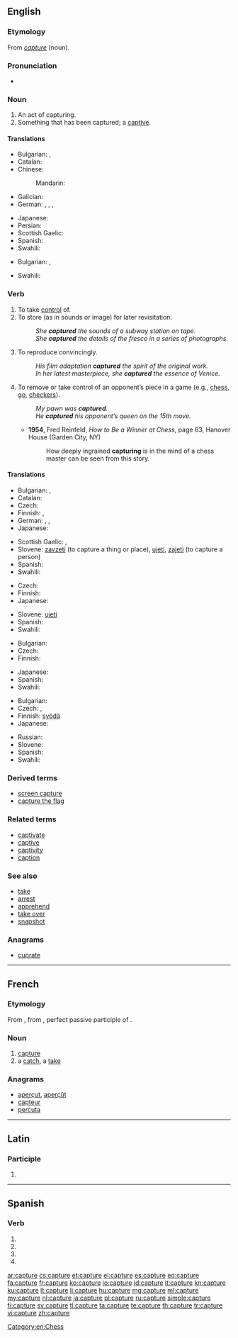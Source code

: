 {{also|capturé}}
==English==
{{wikipedia|dab=capture}}

===Etymology===
From {{etyl|frm}} ''[[#French|capture]]'' (noun).

===Pronunciation===
* {{audio|en-us-capture.ogg|Audio (US)}}

===Noun===
{{en-noun}}

# An act of capturing.
# Something that has been captured; a [[captive]].

====Translations====
{{trans-top|act of capturing}}
* Bulgarian: {{t|bg|пленяване|n}},  {{t|bg|хващане|n}}
* Catalan: {{t|ca|captura|f}}
* Chinese:
*: Mandarin: {{t|zh|捕获|tr=BuHuo|sc=Hani}}
* Galician: {{t-|gl|captura|xs=Galician}} {{m}}
* German: {{t|de|Fang|m}}, {{t|de|Festnahme|f}}, {{t|de|Gefangennahme|f}}, {{t|de|Erfassung|f}}
{{trans-mid}}
* Japanese: {{t|ja|捕獲|tr=hokaku|sc=Jpan}}
* Persian: {{t|fa|بازگیری|tr=bāzgiri|xs=Persian}}
* Scottish Gaelic: {{t-|gd|glacadh|m|xs=Scottish Gaelic}}
* Spanish: {{t+|es|captura|f}}
* Swahili: {{t+|sw|nasa|xs=Swahili}}
{{trans-bottom}}

{{trans-top|something that has been captured}}
* Bulgarian: {{t+|bg|пленник|m}},  {{t|bg|плячка|f}}
{{trans-mid}}
* Swahili: {{t+|sw|nasa|xs=Swahili}}
{{trans-bottom}}

===Verb===
{{en-verb|captures|capturing|captured}}

# To take [[control]] of.
# To store (as in sounds or image) for later revisitation.
#: ''She '''captured''' the sounds of a subway station on tape.''
#: ''She '''captured''' the details of the fresco in a series of photographs.''
# To reproduce convincingly.
#: ''His film adaptation '''captured''' the spirit of the original work.''
#: ''In her latest masterpiece, she '''captured''' the essence of Venice.''
# To remove or take control of an opponent’s piece in a game (e.g., [[chess]], [[go]], [[checkers]]).
#: ''My pawn was '''captured'''.''
#: ''He '''captured''' his opponent’s queen on the 15th move.''
#* '''1954''', Fred Reinfeld, ''How to Be a Winner at Chess'', page 63, Hanover House (Garden City, NY)
#*: How deeply ingrained '''capturing''' is in the mind of a chess master can be seen from this story.

====Translations====
{{trans-top|take control of}}
* Bulgarian: {{t|bg|хващам}},  {{t|bg|пленявам}}
* Catalan: {{t|ca|capturar}}
* Czech: {{t-|cs|zajmout}}
* Finnish: {{t-|fi|kaapata}}, {{t+|fi|napata}}
* German: {{t|de|fangen}}, {{t|de|einfangen}}, {{t|de|gefangen nehmen}}
* Japanese: {{t|ja|捕獲する|tr=hokakusuru|sc=Jpan}}
{{trans-mid}}
* Scottish Gaelic: {{t-|gd|glac|xs=Scottish Gaelic}}, {{t-|gd|beò-ghlac|xs=Scottish Gaelic}}
* Slovene: [[zavzeti]] (to capture a thing or place), [[ujeti]], [[zajeti]] (to capture a person)
* Spanish: {{t+|es|capturar}}
* Swahili: {{t+|sw|nasa|xs=Swahili}}
{{trans-bottom}}

{{trans-top|store}}
* Czech: {{t-|cs|zachytit}}
* Finnish: {{t+|fi|tallentaa}}
* Japanese: {{t|ja|記録する|tr=kirokusuru|sc=Jpan}}
{{trans-mid}}
* Slovene: [[ujeti]]
* Spanish: {{t+|es|capturar}}
* Swahili: {{t+|sw|nasa|xs=Swahili}}
{{trans-bottom}}

{{trans-top|reproduce convincingly}}
* Bulgarian: {{t|bg|улавям}}
* Czech: {{t-|cs|zachytit}}
* Finnish: {{t+|fi|vangita}}
{{trans-mid}}
* Japanese: {{t|ja|捉える|tr=toraeru|sc=Jpan}}
* Spanish: {{t+|es|capturar}}
* Swahili: {{t+|sw|nasa|xs=Swahili}}
{{trans-bottom}}

{{trans-top|remove or take control of opponent’s piece}}
* Bulgarian: {{t+|bg|взимам}}
* Czech: {{t+|cs|vzít}}, {{t-|cs|zajmout}}
* Finnish: [[syödä]] {{qualifier|Chess}}
* Japanese: {{t|ja|とる|tr=toru|sc=Jpan}}
{{trans-mid}}
* Russian: {{t+|ru|взятие|n|tr=vzjátije}}
* Slovene: {{t+|sl|vzeti}}
* Spanish: {{t+|es|capturar}}
* Swahili: {{t+|sw|nasa|xs=Swahili}}
{{trans-bottom}}

===Derived terms===
* [[screen capture]]
* [[capture the flag]]

===Related terms===
* [[captivate]]
* [[captive]]
* [[captivity]]
* [[caption]]

===See also===
* [[take]]
* [[arrest]]
* [[apprehend]]
* [[take over]]
* [[snapshot]]

===Anagrams===
* [[cuprate#English|cuprate]]

[[Category:en:Chess]]

----

==French==

===Etymology===
From {{etyl|la|fr}} {{term|captura|captūra|catching, capture|lang=la}}, from {{term|captus|||lang=la}}, perfect passive participle of {{term|capio|capiō|capture, seize, take|lang=la}}.

===Noun===
{{fr-noun|f}}

# [[capture#English|capture]]
# a [[catch]], a [[take]]

===Anagrams===
* [[aperçut#French|aperçut]], [[aperçût#French|aperçût]]
* [[capteur#French|capteur]]
* [[percuta#French|percuta]]

----

==Latin==

===Participle===
{{la-part-form|captūre}}

# {{inflection of|capturus|captūrus|voc|m|s|lang=la}}

----

==Spanish==

===Verb===
{{es-verb-form|capturar}}

# {{es-verb form of|ending=ar|mood=imperative|pers=2|formal=yes|number=singular|[[capturar]]}}
# {{es-verb form of|ending=ar|mood=subjunctive|tense=present|pers=1|number=singular|[[capturar]]}}
# {{es-verb form of|ending=ar|mood=subjunctive|tense=present|pers=2|formal=yes|number=singular|[[capturar]]}}
# {{es-verb form of|ending=ar|mood=subjunctive|tense=present|pers=3|number=singular|[[capturar]]}}

[[ar:capture]]
[[cs:capture]]
[[et:capture]]
[[el:capture]]
[[es:capture]]
[[eo:capture]]
[[fa:capture]]
[[fr:capture]]
[[ko:capture]]
[[io:capture]]
[[id:capture]]
[[it:capture]]
[[kn:capture]]
[[ku:capture]]
[[lt:capture]]
[[li:capture]]
[[hu:capture]]
[[mg:capture]]
[[ml:capture]]
[[my:capture]]
[[nl:capture]]
[[ja:capture]]
[[pl:capture]]
[[ru:capture]]
[[simple:capture]]
[[fi:capture]]
[[sv:capture]]
[[tl:capture]]
[[ta:capture]]
[[te:capture]]
[[th:capture]]
[[tr:capture]]
[[vi:capture]]
[[zh:capture]]